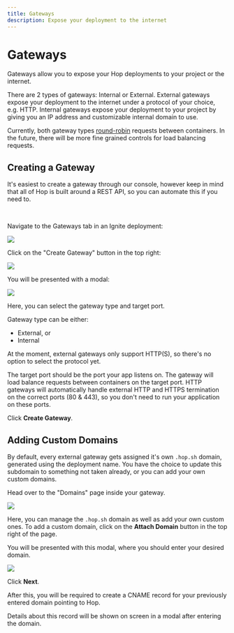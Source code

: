 ```yaml
---
title: Gateways
description: Expose your deployment to the internet
---
```



# Gateways

Gateways allow you to expose your Hop deployments to your project or the internet.

There are 2 types of gateways: Internal or External. External gateways expose your deployment to the internet under a protocol of your choice, e.g. HTTP. Internal gateways expose your deployment to your project by giving you an IP address and customizable internal domain to use.

Currently, both gateway types [round-robin](<https://en.wikipedia.org/wiki/Load_balancing_(computing)#Round-robin_scheduling>) requests between containers. In the future, there will be more fine grained controls for load balancing requests.

## Creating a Gateway

It's easiest to create a gateway through our console, however keep in mind that all of Hop is built around a REST API, so you can automate this if you need to.

<br />

Navigate to the Gateways tab in an Ignite deployment:

<Bleed>
	<Image src={gwDemo1} />
</Bleed>

Click on the "Create Gateway" button in the top right:

<Bleed>
	<Image width={300} src={gwDemo2} />
</Bleed>

You will be presented with a modal:

<Bleed>
	<Image width={500} height={500} src={gwDemo3} />
</Bleed>

Here, you can select the gateway type and target port.

Gateway type can be either:

- External, or
- Internal

At the moment, external gateways only support HTTP(S), so there's no option to select the protocol yet.

The target port should be the port your app listens on. The gateway will load balance requests between containers on the target port. HTTP gateways will automatically handle external HTTP and HTTPS termination on the correct ports (80 & 443), so you don't need to run your application on these ports.

Click **Create Gateway**.

## Adding Custom Domains

By default, every external gateway gets assigned it's own `.hop.sh` domain, generated using the deployment name. You have the choice to update this subdomain to something not taken already, or you can add your own custom domains.

Head over to the "Domains" page inside your gateway.

<Bleed>
	<Image width={500} height={500} placeholder={'blur'} src={gwDemo4} />
</Bleed>

Here, you can manage the `.hop.sh` domain as well as add your own custom ones. To add a custom domain, click on the **Attach Domain** button in the top right of the page.

You will be presented with this modal, where you should enter your desired domain.

<Bleed>
	<Image width={500} height={300} placeholder={'blur'} src={gwDemo5} />
</Bleed>

Click **Next**.

After this, you will be required to create a CNAME record for your previously entered domain pointing to Hop.

Details about this record will be shown on screen in a modal after entering the domain.
